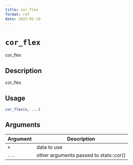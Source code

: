 ```yaml
--- 
title: cor_flex 
format: rst 
date: 2023-01-19 
--- 
```

# `cor_flex`

cor_flex


## Description

cor_flex


## Usage

```r
cor_flex(x, ...)
```


## Arguments

Argument      |Description
------------- |----------------
`x`     |     data to use
`...`     |     other arguments passed to stats::cor()


